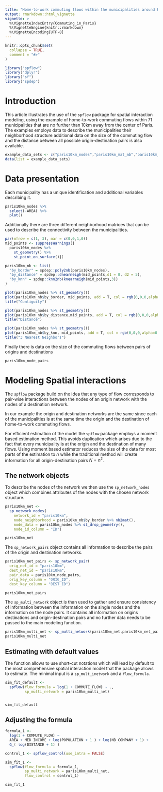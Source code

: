 ```yaml
---
title: "Home-to-work commuting flows within the municipalities around Paris"
output: rmarkdown::html_vignette
vignette: >
  %\VignetteIndexEntry{Commuting_in_Paris}
  %\VignetteEngine{knitr::rmarkdown}
  %\VignetteEncoding{UTF-8}
---
```


```r
knitr::opts_chunk$set(
  collapse = TRUE,
  comment = "#>"
)
```


```r
library("spflow")
library("dplyr")
library("sf")
library("spdep")
```

# Introduction

This article illustrates the use of the `spflow` package for spatial interaction modeling, using the example of home-to-work commuting flows within 71  municipalities that are no further than 10km away from the center of Paris.
The examples employs data to describe the municipalities their neighborhood structure additional data on the size of the commuting flow and the distance between all possible origin-destination pairs is also available.


```r
example_data_sets <- c("paris10km_nodes","paris10km_mat_nb","paris10km_node_pairs")
data(list = example_data_sets)
```

# Data presentation

Each municipality has a unique identification and additional variables describing it.

```r
paris10km_nodes %>% 
  select(-AREA) %>% 
  plot()
```


Additionally there are three different neighborhood matrices that can be used to describe the connectivity between the municipalities.

```r
par(mfrow = c(1, 3), mar = c(0,0,1,0))
mid_points <- suppressWarnings({
  paris10km_nodes %>%
    st_geometry() %>% 
    st_point_on_surface()})

paris10km_nb <- list(
  "by_border" = spdep::poly2nb(paris10km_nodes),
  "by_distance" = spdep::dnearneigh(mid_points,d1 = 0, d2 = 5),
  "by_knn" = spdep::knn2nb(knearneigh(mid_points,3))
)

plot(paris10km_nodes %>% st_geometry())
plot(paris10km_nb$by_border, mid_points, add = T, col = rgb(0,0,0,alpha=0.5))
title("Contiguity") 

plot(paris10km_nodes %>% st_geometry())
plot(paris10km_nb$by_distance,mid_points, add = T, col = rgb(0,0,0,alpha=0.5)) 
title("Distance") 

plot(paris10km_nodes %>% st_geometry())
plot(paris10km_nb$by_knn, mid_points, add = T, col = rgb(0,0,0,alpha=0.5))
title("3 Nearest Neighbors") 
```

Finally there is data on the size of the commuting flows between pairs of origins and destinations

```r
paris10km_node_pairs 
```


# Modeling Spatial interactions

The `spflow` package build on the idea that any type of flow corresponds to pair-wise interactions between the nodes of an origin network with the nodes of a destination network.

In our example the origin and destination networks are the same since each of the municipalities is at the same time the origin and the destination of home-to-work commuting flows.


For efficient estimation of the model the `spflow` package employs a moment based estimation method.
This avoids duplication which arises due to the fact that every municipality is at the origin and the destination of many flows.
Using moment based estimator reduces the size of the data for most parts of the estimation to $n$ while the traditional method will create information for all origin-destination pairs $N = n^2$. 

## The network objects 

To describe the nodes of the network we then use the `sp_network_nodes` object which combines attributes of the nodes with the chosen network structure.

```r
paris10km_net <- 
  sp_network_nodes(
    network_id = "paris10km",
    node_neighborhood = paris10km_nb$by_border %>% nb2mat(),
    node_data = paris10km_nodes %>% st_drop_geometry(),
    node_id_column = "ID")

paris10km_net
```

The `sp_network_pairs` object contains all information to describe the pairs of the origin and destination networks.

```r
paris10km_net_pairs <- sp_network_pair(
  orig_net_id = "paris10km",
  dest_net_id = "paris10km",
  pair_data = paris10km_node_pairs,
  orig_key_column = "ORIG_ID",
  dest_key_column = "DEST_ID")

paris10km_net_pairs
```

The `sp_multi_network` object is than used to gather and ensure consistency of information between the information on the single nodes and the information on the node pairs.
It contains all information on origins destinations and origin-destination pairs and no further data needs to be passed to the main modeling function.

```r
paris10km_multi_net <- sp_multi_network(paris10km_net,paris10km_net_pairs)
paris10km_multi_net

```

## Estimating with default values

The function allows to use short-cut notations which will lead by default to the most comprehensive spatial interaction model that the package allows to estimate.
The minimal input is a `sp_mult_inetwork`  and a `flow_formula`.

```r
sim_fit_default <- 
  spflow(flow_formula = log(1 + COMMUTE_FLOW) ~ .,
         sp_multi_network = paris10km_multi_net)


sim_fit_default
```

## Adjusting the formula

```r
formula_1 <- 
  log(1 + COMMUTE_FLOW) ~ 
  AREA + MED_INCOME + log(POPULATION + 1 ) + log(NB_COMPANY + 1) + 
  G_( log(DISTANCE + 1) )

control_1 <- spflow_control(use_intra = FALSE)

sim_fit_1 <- 
  spflow(flow_formula = formula_1,
         sp_multi_network = paris10km_multi_net,
         flow_control = control_1)

sim_fit_1
```



